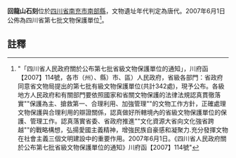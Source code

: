 {{msg:四川省文物保護單位
|名稱 = 回龍山石刻
|編號 = 267
|圖片 = 
|級別 = S7
|分類 = 
|時代 = [[唐代|唐代]]
|地点 = [[四川省|四川省]][[南充市|南充市]][[南部縣|南部縣]]
|坐標 =
|登錄 = 2007年6月1日
}}
'''回龍山石刻'''位於[[四川省|四川省]][[南充市|南充市]][[南部縣|南部縣]]，文物遺址年代判定為唐代。2007年6月1日公佈為四川省第七批文物保護單位<ref>"「四川省人民政府關於公布第七批省級文物保護單位的通知」，川府函【2007】114號，各市（州）、縣）市、區）人民政府，省級各部門：省政府同意省文物局提出的第七批有級文物保護單位(共計342處)，現予公布。各級地方人民政府和有關部門要依照國家和省關文物保護的法律法規認真貫徹落實""保護為主、搶救第一、合理利用、加強管理""的文物工作方針，正確處理文物保護與合理利用的辯證關係，認真做好所轄境內的省級文物保護單位的保護、管理工作。認真落實省委、省政府推進""文化資源大省向文化強省跨越""的戰略構想，弘揚愛國主義精神，增強民族自豪感和凝聚力.充分發揮文物在社會主義三個文明建設中的重要作用。2007年6月1日。《四川省人民政府關於公布第七批省級文物保護單位的通知》川府函【2007】114號"</ref>。
==註釋==
{{reflist}}
{{文物保護單位小作品}}
{{南充市境内的四川省文物保护单位}}